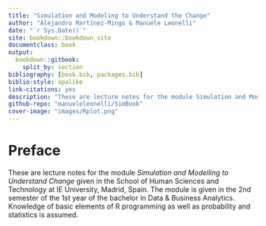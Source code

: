 ```yaml
--- 
title: "Simulation and Modeling to Understand the Change"
author: "Alejandro Martínez-Mingo & Manuele Leonelli"
date: "`r Sys.Date()`"
site: bookdown::bookdown_site
documentclass: book
output:
  bookdown::gitbook:
    split_by: section
bibliography: [book.bib, packages.bib]
biblio-style: apalike
link-citations: yes
description: "These are lecture notes for the module Simulation and Modelling to Understand Change given in the School of Human Sciences and Technology at IE University, Madrid, Spain. The module is given in the 2nd semester of the 1st year of the bachelor in Data and Business Analytics. Knowledge of basic elements of R programming as well as probability and statistics is assumed."
github-repo: "manueleleonelli/SimBook"
cover-image: "images/Rplot.png"
---
```


# Preface {-}

These are lecture notes for the module *Simulation and Modelling to Understand Change* given in the School of Human Sciences and Technology at IE University, Madrid, Spain. The module is given in the 2nd semester of the 1st year of the bachelor in Data \& Business Analytics. Knowledge of basic elements of R programming as well as probability and statistics is assumed.